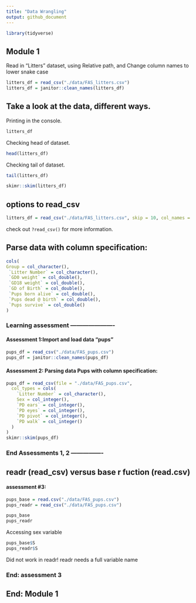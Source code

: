```yaml
---
title: "Data Wrangling"
output: github_document
---
```


```r
library(tidyverse)
```

## Module 1 
Read in "Litters" dataset, using Relative path, and
Change column names to lower snake case

```r
litters_df = read_csv("./data/FAS_litters.csv")
litters_df = janitor::clean_names(litters_df)

```

## Take a look at the data, different ways.

Printing in the console.

```r
litters_df
```

Checking head of dataset.
```r
head(litters_df)
```

Checking tail of dataset.
```r
tail(litters_df)
```

```r
skimr::skim(litters_df)
```


## options to read_csv

```r
litters_df = read_csv("./data/FAS_litters.csv", skip = 10, col_names = FALSE)
```

check out `?read_csv()` for more information. 


## Parse data with column specification:

```r
cols(
Group = col_character(),
 `Litter Number` = col_character(),
 `GD0 weight` = col_double(),
 `GD18 weight` = col_double(),
 `GD of Birth` = col_double(),
 `Pups born alive` = col_double(),
 `Pups dead @ birth` = col_double(),
 `Pups survive` = col_double()
)
```



### Learning assessment ----------------------
#### Assessment 1:Import and load data "pups"

```r
pups_df = read_csv("./data/FAS_pups.csv")
pups_df = janitor::clean_names(pups_df)

```

#### Assessment 2: Parsing data Pups with column specification:

```r
pups_df = read_csv(file = "./data/FAS_pups.csv",
  col_types = cols(
    `Litter Number` = col_character(),
    Sex = col_integer(),
    `PD ears` = col_integer(),
    `PD eyes` = col_integer(),
    `PD pivot` = col_integer(),
    `PD walk` = col_integer()
  )
)
skimr::skim(pups_df)
```
### End Assessments 1, 2 ----------------


## readr (read_csv) versus base r fuction (read.csv)
#### assessment #3: 

```r
pups_base = read.csv("./data/FAS_pups.csv")
pups_readr = read_csv("./data/FAS_pups.csv")

pups_base
pups_readr
```


Accessing sex variable

```r
pups_base$S
pups_readr$S 
```
Did not work in readr! readr needs a full variable name

### End: assessment 3 
## End: Module 1 




